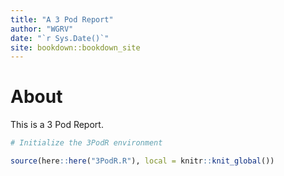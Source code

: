 ```yaml
--- 
title: "A 3 Pod Report"
author: "WGRV"
date: "`r Sys.Date()`"
site: bookdown::bookdown_site
---
```


# About 

This is a 3 Pod Report.

```r
# Initialize the 3PodR environment

source(here::here("3PodR.R"), local = knitr::knit_global())
```
